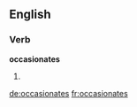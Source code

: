 ==English==

===Verb===
'''occasionates'''

# {{en-third-person singular of|occasionate}}

[[de:occasionates]]
[[fr:occasionates]]